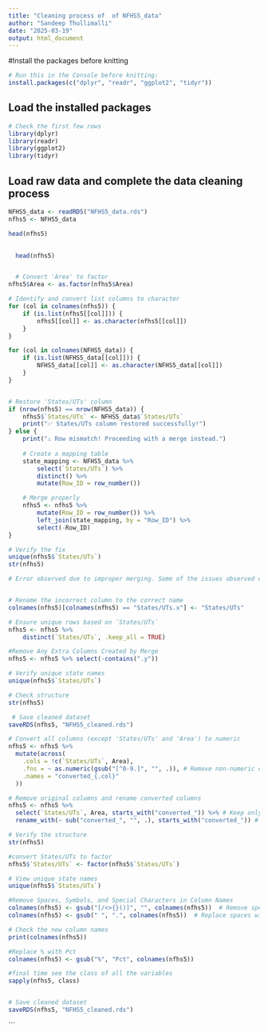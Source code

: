 ---
title: "Cleaning process of  of NFHS5_data"
author: "Sandeep Thullimalli"
date: "2025-03-19"
output: html_document
---

#Install the packages before knitting
```{r install-packages, eval=FALSE}
# Run this in the Console before knitting:
install.packages(c("dplyr", "readr", "ggplot2", "tidyr"))

```

## Load the installed packages
```{r setup, include=FALSE}
# Check the first few rows
library(dplyr)
library(readr)
library(ggplot2)
library(tidyr)

```

## Load raw data and complete the data cleaning process
```{r}
NFHS5_data <- readRDS("NFHS5_data.rds")
nfhs5 <- NFHS5_data

head(nfhs5)

  
  head(nfhs5)


  # Convert 'Area' to factor
nfhs5$Area <- as.factor(nfhs5$Area)

# Identify and convert list columns to character
for (col in colnames(nfhs5)) {
    if (is.list(nfhs5[[col]])) {
        nfhs5[[col]] <- as.character(nfhs5[[col]])
    }
}

for (col in colnames(NFHS5_data)) {
    if (is.list(NFHS5_data[[col]])) {
        NFHS5_data[[col]] <- as.character(NFHS5_data[[col]])
    }
}


# Restore 'States/UTs' column
if (nrow(nfhs5) == nrow(NFHS5_data)) {
    nfhs5$`States/UTs` <- NFHS5_data$`States/UTs`
    print("✅ States/UTs column restored successfully!")
} else {
    print("⚠ Row mismatch! Proceeding with a merge instead.")
    
    # Create a mapping table
    state_mapping <- NFHS5_data %>%
        select(`States/UTs`) %>%
        distinct() %>%
        mutate(Row_ID = row_number())

    # Merge properly
    nfhs5 <- nfhs5 %>%
        mutate(Row_ID = row_number()) %>%
        left_join(state_mapping, by = "Row_ID") %>%
        select(-Row_ID)
}

# Verify the fix
unique(nfhs5$`States/UTs`)
str(nfhs5)

# Error observed due to improper merging. Some of the issues observed were States/UTs.x instead of States/UTs and Statrs/UTs is generated as NULL in the unique(). We will have to do corrections here; like removing extra rows, renaming States/UTs. The code is mentioned below:


# Rename the incorrect column to the correct name
colnames(nfhs5)[colnames(nfhs5) == "States/UTs.x"] <- "States/UTs"

# Ensure unique rows based on `States/UTs`
nfhs5 <- nfhs5 %>%
    distinct(`States/UTs`, .keep_all = TRUE)

#Remove Any Extra Columns Created by Merge
nfhs5 <- nfhs5 %>% select(-contains(".y"))

# Verify unique state names
unique(nfhs5$`States/UTs`)

# Check structure
str(nfhs5)

 # Save cleaned dataset
saveRDS(nfhs5, "NFHS5_cleaned.rds")

# Convert all columns (except 'States/UTs' and 'Area') to numeric
nfhs5 <- nfhs5 %>%
  mutate(across(
    .cols = !c(`States/UTs`, Area), 
    .fns = ~ as.numeric(gsub("[^0-9.]", "", .)), # Remove non-numeric characters
    .names = "converted_{.col}"
  ))

# Remove original columns and rename converted columns
nfhs5 <- nfhs5 %>%
  select(`States/UTs`, Area, starts_with("converted_")) %>% # Keep only converted columns
  rename_with(~ sub("converted_", "", .), starts_with("converted_")) # Remove "converted_" prefix

# Verify the structure
str(nfhs5)

#convert States/UTs to factor
nfhs5$`States/UTs` <- factor(nfhs5$`States/UTs`)

# View unique state names
unique(nfhs5$`States/UTs`)

#Remove Spaces, Symbols, and Special Characters in Column Names
colnames(nfhs5) <- gsub("[/<>{}()]", "", colnames(nfhs5))  # Remove special symbols
colnames(nfhs5) <- gsub(" ", ".", colnames(nfhs5))  # Replace spaces with dots

# Check the new column names
print(colnames(nfhs5))

#Replace % with Pct 
colnames(nfhs5) <- gsub("%", "Pct", colnames(nfhs5)) 

#final time see the class of all the variables
sapply(nfhs5, class)


# Save cleaned dataset
saveRDS(nfhs5, "NFHS5_cleaned.rds")
```


```


